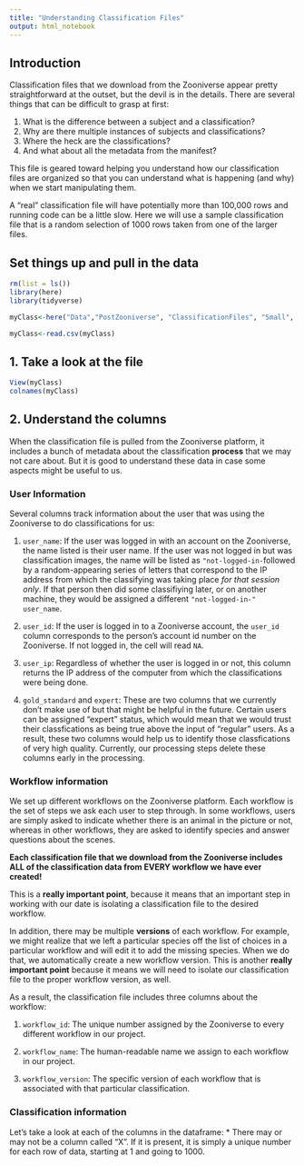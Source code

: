 ```yaml
---
title: "Understanding Classification Files"
output: html_notebook
---
```

## Introduction
Classification files that we download from the Zooniverse appear pretty straightforward at the outset, but the devil is in the details. There are several things that can be difficult to grasp at first:

1. What is the difference between a subject and a classification?
2. Why are there multiple instances of subjects and classifications?
3. Where the heck are the classifications? 
4. And what about all the metadata from the manifest?

This file is geared toward helping you understand how our classification files are organized so that you can understand what is happening (and why) when we start manipulating them.

A "real" classification file will have potentially more than 100,000 rows and running code can be a little slow. Here we will use a sample classification file that is a random selection of 1000 rows taken from one of the larger files.

## Set things up and pull in the data
```r
rm(list = ls())
library(here)
library(tidyverse)

myClass<-here("Data","PostZooniverse", "ClassificationFiles", "Small", "sample-classifications.csv")

myClass<-read.csv(myClass)

```

## 1. Take a look at the file
```r
View(myClass)
colnames(myClass)
```
## 2. Understand the columns
When the classification file is pulled from the Zooniverse platform, it includes a bunch of metadata about the classification **process** that we may not care about. But it is good to understand these data in case some aspects might be useful to us.  

### User Information
Several columns track information about the user that was using the Zooniverse to do classifications for us:

 1. `user_name`: If the user was logged in with an account on the Zooniverse, the name listed is their user name. If the user was not logged in but was classification images, the name will be listed as `"not-logged-in-`followed by a random-appearing series of letters that correspond to the IP address from which the classifying was taking place *for that session only*. If that person then did some classifiying later, or on another machine, they would be assigned a different `"not-logged-in-"` `user_name`.
 
 2. `user_id`: If the user is logged in to a Zooniverse account, the `user_id` column corresponds to the person's account id number on the Zooniverse. If not logged in, the cell will read `NA`.
 
 3. `user_ip`: Regardless of whether the user is logged in or not, this column returns the IP address of the computer from which the classifications were being done.
 
 4. `gold_standard` and `expert`: These are two columns that we currently don't make use of but that might be helpful in the future. Certain users can be assigned "expert" status, which would mean that we would trust their classfications as being true above the input of "regular" users. As a result, these two columns would help us to identify those classfications of very high quality.  Currently, our processing steps delete these columns early in the processing.

### Workflow information
We set up different workflows on the Zooniverse platform. Each workflow is the set of steps we ask each user to step through. In some workflows, users are simply asked to indicate whether there is an animal in the picture or not, whereas in other workflows, they are asked to identify species and answer questions about the scenes. 

**Each classification file that we download from the Zooniverse includes ALL of the classification data from EVERY workflow we have ever created!**

This is a **really important point**, because it means that an important step in working with our date is isolating a classification file to the desired workflow.

In addition, there may be multiple **versions** of each workflow. For example, we might realize that we left a particular species off the list of choices in a particular workflow and will edit it to add the missing species. When we do that, we automatically create a new workflow version. This is another **really important point** because it means we will need to isolate our classification file to the proper workflow version, as well.

As a result, the classification file includes three columns about the workflow:

 1. `workflow_id`: The unique number assigned by the Zooniverse to every different workflow in our project.
 
 2. `workflow_name`: The human-readable name we assign to each workflow in our project.
 
 3. `workflow_version`: The specific version of each workflow that is associated with that particular classification.

### Classification information

Let's take a look at each of the columns in the dataframe:
 * There may or may not be a column called "X". If it is present, it is simply a unique number for each row of data, starting at 1 and going to 1000.
 

